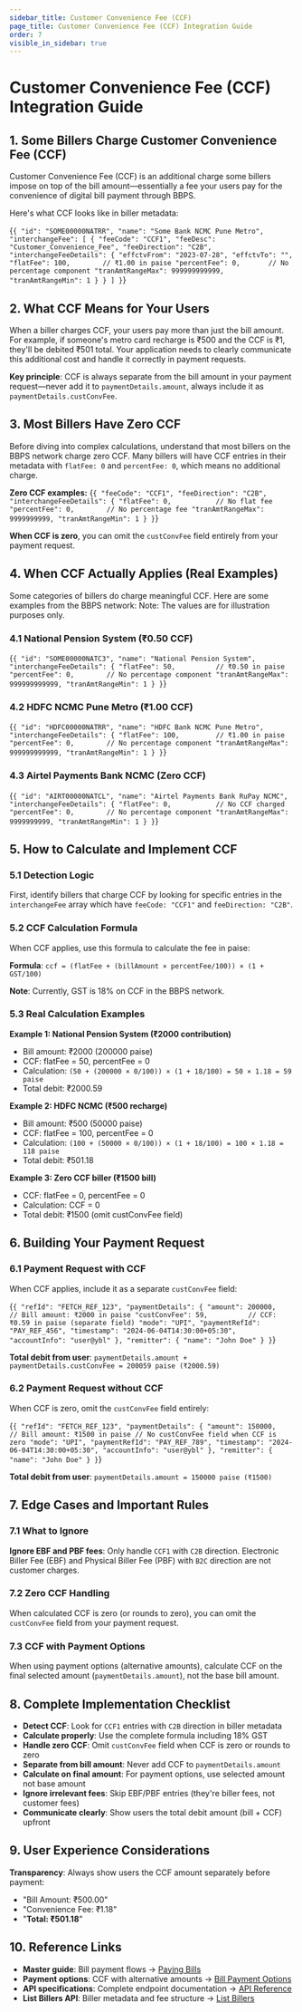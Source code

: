 ```yaml
---
sidebar_title: Customer Convenience Fee (CCF)
page_title: Customer Convenience Fee (CCF) Integration Guide
order: 7
visible_in_sidebar: true
---
```


# Customer Convenience Fee (CCF) Integration Guide

## 1. Some Billers Charge Customer Convenience Fee (CCF)

Customer Convenience Fee (CCF) is an additional charge some billers impose on top of the bill amount—essentially a fee your users pay for the convenience of digital bill payment through BBPS.

Here's what CCF looks like in biller metadata:

<CodeBlockWithCopy language="json">{`
{
  "id": "SOME00000NATRR",
  "name": "Some Bank NCMC Pune Metro",
  "interchangeFee": [
    {
      "feeCode": "CCF1",
      "feeDesc": "Customer_Convenience_Fee",
      "feeDirection": "C2B",
      "interchangeFeeDetails": {
        "effctvFrom": "2023-07-28",
        "effctvTo": "",
        "flatFee": 100,        // ₹1.00 in paise
        "percentFee": 0,       // No percentage component
        "tranAmtRangeMax": 999999999999,
        "tranAmtRangeMin": 1
      }
    }
  ]
}
`}</CodeBlockWithCopy>

## 2. What CCF Means for Your Users

When a biller charges CCF, your users pay more than just the bill amount. For example, if someone's metro card recharge is ₹500 and the CCF is ₹1, they'll be debited ₹501 total. Your application needs to clearly communicate this additional cost and handle it correctly in payment requests.

**Key principle**: CCF is always separate from the bill amount in your payment request—never add it to `paymentDetails.amount`, always include it as `paymentDetails.custConvFee`.

## 3. Most Billers Have Zero CCF

Before diving into complex calculations, understand that most billers on the BBPS network charge zero CCF. Many billers will have CCF entries in their metadata with `flatFee: 0` and `percentFee: 0`, which means no additional charge.

**Zero CCF examples:**
<CodeBlockWithCopy language="json">{`
{
  "feeCode": "CCF1",
  "feeDirection": "C2B",
  "interchangeFeeDetails": {
    "flatFee": 0,           // No flat fee
    "percentFee": 0,        // No percentage fee
    "tranAmtRangeMax": 9999999999,
    "tranAmtRangeMin": 1
  }
}
`}</CodeBlockWithCopy>

**When CCF is zero**, you can omit the `custConvFee` field entirely from your payment request.

## 4. When CCF Actually Applies (Real Examples)

Some categories of billers do charge meaningful CCF. Here are some examples from the BBPS network:
Note: The values are for illustration purposes only.

### 4.1 National Pension System (₹0.50 CCF)
<CodeBlockWithCopy language="json">{`
{
  "id": "SOME00000NATC3",
  "name": "National Pension System",
  "interchangeFeeDetails": {
    "flatFee": 50,          // ₹0.50 in paise
    "percentFee": 0,        // No percentage component
    "tranAmtRangeMax": 999999999999,
    "tranAmtRangeMin": 1
  }
}
`}</CodeBlockWithCopy>

### 4.2 HDFC NCMC Pune Metro (₹1.00 CCF)
<CodeBlockWithCopy language="json">{`
{
  "id": "HDFC00000NATRR",
  "name": "HDFC Bank NCMC Pune Metro",
  "interchangeFeeDetails": {
    "flatFee": 100,         // ₹1.00 in paise
    "percentFee": 0,        // No percentage component
    "tranAmtRangeMax": 999999999999,
    "tranAmtRangeMin": 1
  }
}
`}</CodeBlockWithCopy>

### 4.3 Airtel Payments Bank NCMC (Zero CCF)
<CodeBlockWithCopy language="json">{`
{
  "id": "AIRT00000NATCL",
  "name": "Airtel Payments Bank RuPay NCMC",
  "interchangeFeeDetails": {
    "flatFee": 0,           // No CCF charged
    "percentFee": 0,        // No percentage component
    "tranAmtRangeMax": 9999999999,
    "tranAmtRangeMin": 1
  }
}
`}</CodeBlockWithCopy>

## 5. How to Calculate and Implement CCF

### 5.1 Detection Logic

First, identify billers that charge CCF by looking for specific entries in the `interchangeFee` array which have `feeCode: "CCF1"` and `feeDirection: "C2B"`.

### 5.2 CCF Calculation Formula

When CCF applies, use this formula to calculate the fee in paise:

**Formula**: `ccf = (flatFee + (billAmount × percentFee/100)) × (1 + GST/100)`

**Note**: Currently, GST is 18% on CCF in the BBPS network.

### 5.3 Real Calculation Examples

**Example 1: National Pension System (₹2000 contribution)**
- Bill amount: ₹2000 (200000 paise)
- CCF: flatFee = 50, percentFee = 0
- Calculation: `(50 + (200000 × 0/100)) × (1 + 18/100) = 50 × 1.18 = 59 paise`
- Total debit: ₹2000.59

**Example 2: HDFC NCMC (₹500 recharge)**
- Bill amount: ₹500 (50000 paise)
- CCF: flatFee = 100, percentFee = 0
- Calculation: `(100 + (50000 × 0/100)) × (1 + 18/100) = 100 × 1.18 = 118 paise`
- Total debit: ₹501.18

**Example 3: Zero CCF biller (₹1500 bill)**
- CCF: flatFee = 0, percentFee = 0
- Calculation: CCF = 0
- Total debit: ₹1500 (omit custConvFee field)

## 6. Building Your Payment Request

### 6.1 Payment Request with CCF

When CCF applies, include it as a separate `custConvFee` field:

<CodeBlockWithCopy language="json">{`
{
  "refId": "FETCH_REF_123",
  "paymentDetails": {
    "amount": 200000,           // Bill amount: ₹2000 in paise
    "custConvFee": 59,          // CCF: ₹0.59 in paise (separate field)
    "mode": "UPI",
    "paymentRefId": "PAY_REF_456",
    "timestamp": "2024-06-04T14:30:00+05:30",
    "accountInfo": "user@ybl"
  },
  "remitter": { "name": "John Doe" }
}
`}</CodeBlockWithCopy>

**Total debit from user**: `paymentDetails.amount + paymentDetails.custConvFee = 200059 paise (₹2000.59)`

### 6.2 Payment Request without CCF

When CCF is zero, omit the `custConvFee` field entirely:

<CodeBlockWithCopy language="json">{`
{
  "refId": "FETCH_REF_123",
  "paymentDetails": {
    "amount": 150000,           // Bill amount: ₹1500 in paise
    // No custConvFee field when CCF is zero
    "mode": "UPI",
    "paymentRefId": "PAY_REF_789",
    "timestamp": "2024-06-04T14:30:00+05:30",
    "accountInfo": "user@ybl"
  },
  "remitter": { "name": "John Doe" }
}
`}</CodeBlockWithCopy>

**Total debit from user**: `paymentDetails.amount = 150000 paise (₹1500)`

## 7. Edge Cases and Important Rules

### 7.1 What to Ignore

**Ignore EBF and PBF fees**: Only handle `CCF1` with `C2B` direction. Electronic Biller Fee (EBF) and Physical Biller Fee (PBF) with `B2C` direction are not customer charges.

### 7.2 Zero CCF Handling

When calculated CCF is zero (or rounds to zero), you can omit the `custConvFee` field from your payment request.

### 7.3 CCF with Payment Options

When using payment options (alternative amounts), calculate CCF on the final selected amount (`paymentDetails.amount`), not the base bill amount.

## 8. Complete Implementation Checklist

- **Detect CCF**: Look for `CCF1` entries with `C2B` direction in biller metadata
- **Calculate properly**: Use the complete formula including 18% GST
- **Handle zero CCF**: Omit `custConvFee` field when CCF is zero or rounds to zero
- **Separate from bill amount**: Never add CCF to `paymentDetails.amount`
- **Calculate on final amount**: For payment options, use selected amount not base amount
- **Ignore irrelevant fees**: Skip EBF/PBF entries (they're biller fees, not customer fees)
- **Communicate clearly**: Show users the total debit amount (bill + CCF) upfront

## 9. User Experience Considerations

**Transparency**: Always show users the CCF amount separately before payment:
- "Bill Amount: ₹500.00"
- "Convenience Fee: ₹1.18"
- "**Total: ₹501.18**"

## 10. Reference Links

- **Master guide**: Bill payment flows → <a href="/payments/billpay/api-integration/paying_bills" target="_blank">Paying Bills</a>
- **Payment options**: CCF with alternative amounts → <a href="/payments/billpay/api-integration/bill-payment-options" target="_blank">Bill Payment Options</a>
- **API specifications**: Complete endpoint documentation → <a href="/payments/billpay/api-integration/api-reference" target="_blank">API Reference</a>
- **List Billers API**: Biller metadata and fee structure → <a href="/payments/billpay/api-reference#/category~List/operation~BillerList" target="_blank">List Billers</a>

<WasPageHelpful />